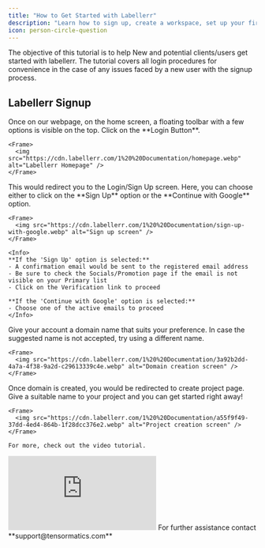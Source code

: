 ```yaml
---
title: "How to Get Started with Labellerr"
description: "Learn how to sign up, create a workspace, set up your first domain, and begin your first project in a few simple steps."
icon: person-circle-question
---
```


<Note>
The objective of this tutorial is to help New and potential clients/users get started with labellerr. The tutorial covers all login procedures for convenience in the case of any issues faced by a new user with the signup process.
</Note>

## Labellerr Signup

<Steps>
  <Step title="Accessing The Platform">
    Once on our webpage, on the home screen, a floating toolbar with a few options is visible on the top. Click on the **Login Button**.

    <Frame>
      <img src="https://cdn.labellerr.com/1%20%20Documentation/homepage.webp" alt="Labellerr Homepage" />
    </Frame>
  </Step>

  <Step title="Fill Up The Credentials">
    This would redirect you to the Login/Sign Up screen. Here, you can choose either to click on the **Sign Up** option or the **Continue with Google** option.

    <Frame>
      <img src="https://cdn.labellerr.com/1%20%20Documentation/sign-up-with-google.webp" alt="Sign up screen" />
    </Frame>

    <Info>
    **If the 'Sign Up' option is selected:**
    - A confirmation email would be sent to the registered email address
    - Be sure to check the Socials/Promotion page if the email is not visible on your Primary list
    - Click on the Verification link to proceed

    **If the 'Continue with Google' option is selected:**
    - Choose one of the active emails to proceed
    </Info>
  </Step>

  <Step title="Domain Creation">
    Give your account a domain name that suits your preference. In case the suggested name is not accepted, try using a different name.

    <Frame>
      <img src="https://cdn.labellerr.com/1%20%20Documentation/3a92b2dd-4a7a-4f38-9a2d-c29613339c4e.webp" alt="Domain creation screen" />
    </Frame>
  </Step>

  <Step title="Project Creation and Dashboard">
    Once domain is created, you would be redirected to create project page. Give a suitable name to your project and you can get started right away!

    <Frame>
      <img src="https://cdn.labellerr.com/1%20%20Documentation/a55f9f49-37dd-4ed4-864b-1f28dcc376e2.webp" alt="Project creation screen" />
    </Frame>

    For more, check out the video tutorial.
  </Step>
</Steps>

<iframe 
  className="w-full aspect-video rounded-xl" 
  src="https://www.youtube.com/embed/ZmIRl8FV7SQ" 
  title="Getting Started with Labellerr 🚀 | Sign Up, Upload Data &amp; Add Users in Minutes!" 
  frameborder="0" 
  allowfullscreen>
</iframe>

<Note>
For further assistance contact **support@tensormatics.com**
</Note>

